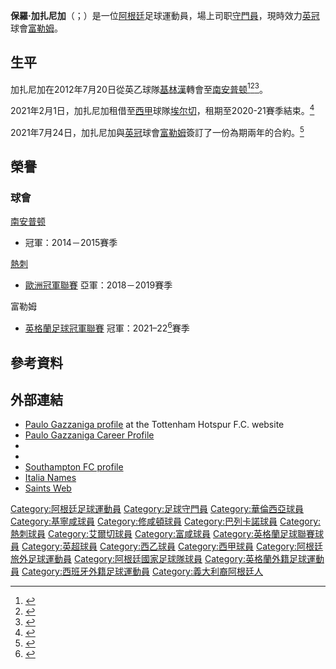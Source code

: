 {{noteTA
|G1=football
|G2=EPL
|G3=uefa
|G4=FAcup
|G5=laliga
|1=zh-hans:加扎尼加;zh-hk:加沙尼加;zh-hant:加扎尼加;
}}
{{Infobox football biography
| name            = 保羅·加扎尼加<br />''Paulo Gazzaniga''
| image           = Audi- quattro-Cup 09.JPG
| caption = 2015年加扎尼加效力[[南安普顿足球俱乐部|南安普顿]]
| fullname        = Paulo Dino Gazzaniga<ref name="List of Players under Written Contract Registered Between 01/08/2011 and 31/08/2011">{{cite web
| title = List of Players under Written Contract Registered Between 01/08/2011 and 31/08/2011
| url = http://www.thefa.com/TheFA/RulesandRegulations/~/media/Files/PDF/TheFA/PlayerRegistrations/2011/August%202011.ashx/August%202011.pdf
| publisher = The Football Association
| format = PDF
| accessdate = 17 October 2011
| archive-date = 2012-04-28
| archive-url = https://wayback.archive-it.org/all/20120428045623/http://www.thefa.com/TheFA/RulesandRegulations/~/media/Files/PDF/TheFA/PlayerRegistrations/2011/August%202011.ashx/August%202011.pdf
| dead-url = no
}}</ref>
| birth_date      = {{birth date and age|1992|1|2|df=y}}
| birth_place     = {{ARG}}{{tsl|en|Murphy, Santa Fe|圣菲省莫菲}}
| height          = {{height|m=1.96}}<ref>{{cite web |url= http://www.premierleague.com/en-gb/players/profile.html/paulo-gazzaniga |title= Premier League Player Profile Paulo Gazzaniga |author= <!--Staff writer(s); no by-line.--> |date= 2015 |website= Premier League |publisher= Barclays Premier League |accessdate= 12 January 2015 |archive-date= 2015-07-06 |archive-url= https://web.archive.org/web/20150706025558/http://www.premierleague.com/en-gb/players/profile.html/paulo-gazzaniga |dead-url= no }}</ref>
| position        = [[守門員_(足球)|守門員]]
| currentclub     = [[富勒姆足球俱樂部|富勒姆]]
| clubnumber      = 21
| youthyears1     =            | youthclubs1 = 文化与联盟
| youthyears2     = 2007–2011 | youthclubs2 = [[巴伦西亚足球俱乐部|巴伦西亚]]
| years1          = 2011–2012 | clubs1 = [[吉林汉姆足球俱乐部|吉林汉姆]]         | caps1 = 20 | goals1 = 0
| years2          = 2012–2017 | clubs2 = [[南安普顿足球俱乐部|南安普顿]]         | caps2 = 21 | goals2 = 0
| years3          = 2016–2017 | clubs3 = → [[巴列卡诺闪电|巴列卡诺]]            | caps3 = 32 | goals3 = 0
| years4          = 2017–2021 | clubs4 = [[托特纳姆热刺足球俱乐部|热刺]]         | caps4 = 22 | goals4 = 0
| years5          = 2021       | clubs5 = → [[埃尔切足球俱乐部|埃尔切]]          | caps5 = 6  | goals5 = 0
| years6          = 2021–     | clubs6 = [[富勒姆足球俱樂部|富勒姆]]             | caps6 = 13 | goals6 = 0
| nationalyears1 = 2018–
| nationalteam1  = [[阿根廷國家足球隊|阿根廷]]
| nationalcaps1  = 1
| nationalgoals1 = 0
| club-update     = 2022年5月7日
| nationalteam-update = 2018年11月28日
}}
{{中文譯名
| english    = Paulo '''Gazzaniga'''
| taiwan     = 
| putonghua  = 加扎尼加
| cantonese  = 加沙尼加<br />加沙寧加<br />加薩尼加
|}}

'''保羅·加扎尼加'''（{{lang-es|Paulo Gazzaniga}}；{{bd|1992年|1月2日}}）是一位[[阿根廷|阿根廷]]足球運動員，場上司职[[守門員|守門員]]，現時效力[[英冠|英冠]]球會[[富勒姆足球俱樂部|富勒姆]]。

== 生平 ==
加扎尼加在2012年7月20日從英乙球隊[[吉林汉姆足球俱乐部|基林漢]]轉會至[[南安普顿足球俱乐部|南安普顿]]<ref>{{cite web|url=http://www.bbc.co.uk/sport/0/football/18921908|title=Southampton sign Gillingham goalkeeper Paulo Gazzaniga|accessdate=2012年7月20日|date=2012年7月20日|language=en|archive-date=2013年10月17日|archive-url=https://web.archive.org/web/20131017033835/http://www.bbc.co.uk/sport/0/football/18921908|dead-url=no}}</ref><ref>{{cite web|title=Saint Paulo Becomes Fourth Signing|url=http://www.saintsfc.co.uk/page/NewsDetail/0,,10280~2854836,00.html|publisher=Southampton FC|accessdate=2012年7月20日|date=2012年7月20日|language=en|archive-url=https://web.archive.org/web/20120722192533/http://www.saintsfc.co.uk/page/NewsDetail/0,,10280~2854836,00.html|archive-date=2012年7月22日|dead-url=yes}}</ref><ref>{{cite web|title=Stevenage 1–4 Southampton|url=http://www.bbc.co.uk/sport/0/football/19340365|publisher=BBC Sport|accessdate=2014年9月24日|date=2012年8月28日|language=en|archive-date=2013年10月17日|archive-url=https://web.archive.org/web/20131017150339/http://www.bbc.co.uk/sport/0/football/19340365|dead-url=no}}</ref>。

2021年2月1日，加扎尼加租借至[[西甲|西甲]]球隊[[埃尔切足球俱乐部|埃尔切]]，租期至2020-21賽季結束。<ref>{{cite web |url=https://www.tottenhamhotspur.com/news/2021/february/gazzaniga-loaned-to-elche/ |title=Gazzaniga loaned to Elche |work=Tottenham Hotspur F.C. |date=2021-02-01 |access-date=2021-04-25 |archive-date=2021-02-10 |archive-url=https://web.archive.org/web/20210210221901/https://www.tottenhamhotspur.com/news/2021/february/gazzaniga-loaned-to-elche/ }}</ref>

2021年7月24日，加扎尼加與[[英冠|英冠]]球會[[富勒姆足球俱樂部|富勒姆]]簽訂了一份為期兩年的合約。<ref>{{cite web|url=https://www.bt.com/sport/news/2021/july/fulham-secure-double-deal-for-harry-wilson-and-paulo-gazzaniga|title=Fulham secure double deal for Harry Wilson and Paulo Gazzaniga|work=BT Sport|date=2021-07-24|access-date=2021-07-25|archive-date=2021-07-26|archive-url=https://web.archive.org/web/20210726072623/https://www.bt.com/sport/news/2021/july/fulham-secure-double-deal-for-harry-wilson-and-paulo-gazzaniga}}</ref>

== 榮譽 ==
=== 球會 ===
;{{flagicon|ENG}} [[南安普顿足球俱乐部|南安普顿]] 
* {{link-en|英超盃|Premier League Cup (football)}} 冠軍：2014－2015賽季

;{{flagicon|ENG}} [[托特纳姆热刺足球俱乐部|熱刺]]
* [[歐洲冠軍聯賽|歐洲冠軍聯賽]] 亞軍：2018－2019賽季

;{{flagicon|ENG}} 富勒姆
* [[英格蘭足球冠軍聯賽|英格蘭足球冠軍聯賽]] 冠軍：2021–22<ref>{{cite news |title=Fulham decimate Luton to win EFL Championship |website=Taipei Times |url=https://www.taipeitimes.com/News/sport/archives/2022/05/04/2003777685 |date=2022-05-04 |accessdate=2022-05-03 |archive-date=2022-05-05 |archive-url=https://web.archive.org/web/20220505103213/https://www.taipeitimes.com/News/sport/archives/2022/05/04/2003777685 }}</ref>賽季

==參考資料==
{{Reflist}}

==外部連結==
{{commons category|Paulo Gazzaniga}}
*[http://www.tottenhamhotspur.com/first-team-squad/paulo-gazzaniga/ Paulo Gazzaniga profile] {{Wayback|url=http://www.tottenhamhotspur.com/first-team-squad/paulo-gazzaniga/ |date=20180612142346 }} at the Tottenham Hotspur F.C. website
*[http://www.thesaintshub.com/paulogazzaniga.html Paulo Gazzaniga Career Profile] {{Wayback|url=http://www.thesaintshub.com/paulogazzaniga.html |date=20150123231617 }}
*{{Soccerbase|60657}}
*{{Soccerway}}
*[https://web.archive.org/web/20120728140559/http://www.saintsfc.co.uk/page/ProfilesDetail/0,,10280~56644,00.html Southampton FC profile]
*[http://www.italianames.com/italian-last-names-maps/GAZZANIGA Italia Names] {{Wayback|url=http://www.italianames.com/italian-last-names-maps/GAZZANIGA |date=20201026213044 }}
*[http://www.saintsweb.co.uk/archive/index.php/t-38900-p-2.html/ Saints Web] {{Wayback|url=http://www.saintsweb.co.uk/archive/index.php/t-38900-p-2.html/ |date=20170824092634 }}

{{富咸球员名单}}

{{DEFAULTSORT:Gazzaniga, Paulo}}
[[Category:阿根廷足球運動員|Category:阿根廷足球運動員]]
[[Category:足球守門員|Category:足球守門員]]
[[Category:華倫西亞球員|Category:華倫西亞球員]]
[[Category:基寧咸球員|Category:基寧咸球員]]
[[Category:修咸頓球員|Category:修咸頓球員]]
[[Category:巴列卡諾球員|Category:巴列卡諾球員]]
[[Category:熱刺球員|Category:熱刺球員]]
[[Category:艾爾切球員|Category:艾爾切球員]]
[[Category:富咸球員|Category:富咸球員]]
[[Category:英格蘭足球聯賽球員|Category:英格蘭足球聯賽球員]]
[[Category:英超球員|Category:英超球員]]
[[Category:西乙球員|Category:西乙球員]]
[[Category:西甲球員|Category:西甲球員]]
[[Category:阿根廷旅外足球運動員|Category:阿根廷旅外足球運動員]]
[[Category:阿根廷國家足球隊球員|Category:阿根廷國家足球隊球員]]
[[Category:英格蘭外籍足球運動員|Category:英格蘭外籍足球運動員]]
[[Category:西班牙外籍足球運動員|Category:西班牙外籍足球運動員]]
[[Category:義大利裔阿根廷人|Category:義大利裔阿根廷人]]